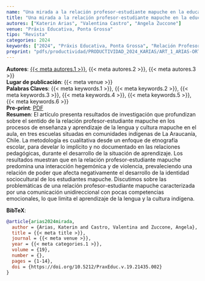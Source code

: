 ```yaml
---
name: "Una mirada a la relación profesor-estudiante mapuche en la educación intercultural en La Araucanía, Chile"
title: "Una mirada a la relación profesor-estudiante mapuche en la educación intercultural en La Araucanía, Chile"
autores: ["Katerin Arias", "Valentina Castro", "Angela Zuccone"]
venue: "Práxis Educativa, Ponta Grossa"
tipo: "Revista"
categories: 2024
keywords: ["2024", "Práxis Educativa, Ponta Grossa", "Relación Profesor-Estudiante Mapuche", "Educación Intercultural", "Niveles de Interacción en la Comunicación", "Lengua Indígena"]
preprint: "pdfs/productividad/PRODUCTIVIDAD_2024_KARIAS/ART_1_ARIAS-ORTEGA ET AL_2024_PRAXIS-SCOPUS.pdf"
---
```

**Autores**: [{{< meta autores.1 >}}](../members/current/Katerin Arias.qmd), {{< meta autores.2 >}}, {{< meta autores.3 >}}    
**Lugar de publicación**: {{< meta venue >}}     
**Palabras Claves**: {{< meta keywords.1 >}}, {{< meta keywords.2 >}}, {{< meta keywords.3 >}}, {{< meta keywords.4 >}}, {{< meta keywords.5 >}}, {{< meta keywords.6 >}}    
**Pre-print**: [PDF](../{{< meta preprint >}})    
**Resumen**: El artículo presenta resultados de investigación que profundizan sobre el sentido de la relación profesor-estudiante mapuche en los procesos de enseñanza y aprendizaje de la lengua y cultura mapuche en el aula, en tres escuelas situadas en comunidades indígenas de La Araucanía, Chile. La metodología es cualitativa desde un enfoque de etnografía escolar, para develar lo implícito y no documentado en las relaciones pedagógicas, durante el desarrollo de la situación de aprendizaje. Los resultados muestran que en la relación profesor-estudiante mapuche predomina una interacción hegemónica y de violencia, prevaleciendo una relación de poder que afecta negativamente el desarrollo de la identidad sociocultural de los estudiantes mapuche. Discutimos sobre las problemáticas de una relación profesor-estudiante mapuche caracterizada por una comunicación unidireccional con pocas competencias emocionales, lo que limita el aprendizaje de la lengua y la cultura indígena.


**BibTeX**:
```bibtex
@article{arias2024mirada,
  author = {Arias, Katerin and Castro, Valentina and Zuccone, Angela},
  title = {{< meta title >}},
  journal = {{< meta venue >}},
  year = {{< meta categories.1 >}},
  volume = {19},
  number = {},
  pages = {1-14},
  doi = {https://doi.org/10.5212/PraxEduc.v.19.21435.002}
}
```
